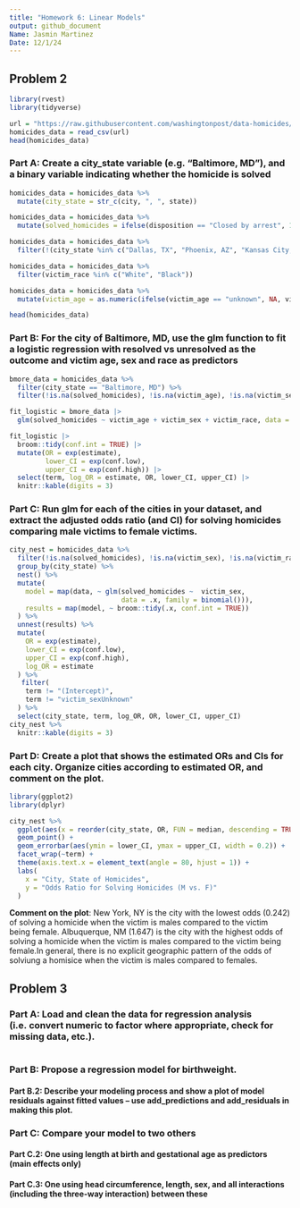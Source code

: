 ```yaml
---
title: "Homework 6: Linear Models" 
output: github_document
Name: Jasmin Martinez
Date: 12/1/24
---
```


## Problem 2 
```r
library(rvest)
library(tidyverse)

url = "https://raw.githubusercontent.com/washingtonpost/data-homicides/master/homicide-data.csv"
homicides_data = read_csv(url)
head(homicides_data)
```

### Part A: Create a city_state variable (e.g. “Baltimore, MD”), and a binary variable indicating whether the homicide is solved

```r
homicides_data = homicides_data %>%
  mutate(city_state = str_c(city, ", ", state)) 

homicides_data = homicides_data %>%
  mutate(solved_homicides = ifelse(disposition == "Closed by arrest", 1, 0))

homicides_data = homicides_data %>%
  filter(!(city_state %in% c("Dallas, TX", "Phoenix, AZ", "Kansas City, MO", "Tulsa, AL")))

homicides_data = homicides_data %>%
  filter(victim_race %in% c("White", "Black"))

homicides_data = homicides_data %>%
  mutate(victim_age = as.numeric(ifelse(victim_age == "unknown", NA, victim_age)))

head(homicides_data)
```

### Part B: For the city of Baltimore, MD, use the glm function to fit a logistic regression with resolved vs unresolved as the outcome and victim age, sex and race as predictors

```r
bmore_data = homicides_data %>%
  filter(city_state == "Baltimore, MD") %>%
  filter(!is.na(solved_homicides), !is.na(victim_age), !is.na(victim_sex), !is.na(victim_race))

fit_logistic = bmore_data |> 
  glm(solved_homicides ~ victim_age + victim_sex + victim_race, data = _, family = binomial()) 

fit_logistic |> 
  broom::tidy(conf.int = TRUE) |> 
  mutate(OR = exp(estimate),
         lower_CI = exp(conf.low),
         upper_CI = exp(conf.high)) |>
  select(term, log_OR = estimate, OR, lower_CI, upper_CI) |> 
  knitr::kable(digits = 3)
```

### Part C: Run glm for each of the cities in your dataset, and extract the adjusted odds ratio (and CI) for solving homicides comparing male victims to female victims.
```r
city_nest = homicides_data %>%
  filter(!is.na(solved_homicides), !is.na(victim_sex), !is.na(victim_race)) %>%
  group_by(city_state) %>%
  nest() %>%
  mutate(
    model = map(data, ~ glm(solved_homicides ~  victim_sex, 
                            data = .x, family = binomial())),
    results = map(model, ~ broom::tidy(.x, conf.int = TRUE))
  ) %>%
  unnest(results) %>% 
  mutate(
    OR = exp(estimate), 
    lower_CI = exp(conf.low),   
    upper_CI = exp(conf.high), 
    log_OR = estimate   
  ) %>% 
   filter(
    term != "(Intercept)",        
    term != "victim_sexUnknown"     
  ) %>%
  select(city_state, term, log_OR, OR, lower_CI, upper_CI) 
city_nest %>%
  knitr::kable(digits = 3)
```

### Part D: Create a plot that shows the estimated ORs and CIs for each city. Organize cities according to estimated OR, and comment on the plot. 

```r
library(ggplot2)
library(dplyr)

city_nest %>% 
  ggplot(aes(x = reorder(city_state, OR, FUN = median, descending = TRUE), y = OR)) + 
  geom_point() + 
  geom_errorbar(aes(ymin = lower_CI, ymax = upper_CI, width = 0.2)) +  
  facet_wrap(~term) +
  theme(axis.text.x = element_text(angle = 80, hjust = 1)) +
  labs(
    x = "City, State of Homicides", 
    y = "Odds Ratio for Solving Homicides (M vs. F)"
  )

```

**Comment on the plot**: New York, NY is the city with the lowest odds (0.242) of solving a homicide when the victim is males compared to the victim being female. Albuquerque, NM (1.647) is the city with the highest odds of solving a homicide when the victim is males compared to the victim being female.In general, there is no explicit geographic pattern of the odds of solviung a homisice when the victim is males compared to females. 

## Problem 3

### Part A: Load and clean the data for regression analysis (i.e. convert numeric to factor where appropriate, check for missing data, etc.).
```r

```

### Part B: Propose a regression model for birthweight.

#### Part B.2: Describe your modeling process and show a plot of model residuals against fitted values – use add_predictions and add_residuals in making this plot.

### Part C: Compare your model to two others

#### Part C.2: One using length at birth and gestational age as predictors (main effects only)

#### Part C.3: One using head circumference, length, sex, and all interactions (including the three-way interaction) between these
